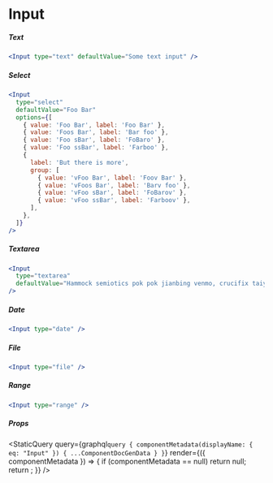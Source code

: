 
# Input


##### Text

```jsx live=true
<Input type="text" defaultValue="Some text input" />
```


##### Select

```jsx live=true
<Input
  type="select"
  defaultValue="Foo Bar"
  options={[
    { value: 'Foo Bar', label: 'Foo Bar' },
    { value: 'Foos Bar', label: 'Bar foo' },
    { value: 'Foo sBar', label: 'FoBaro' },
    { value: 'Foo ssBar', label: 'Farboo' },
    {
      label: 'But there is more',
      group: [
        { value: 'vFoo Bar', label: 'Foov Bar' },
        { value: 'vFoos Bar', label: 'Barv foo' },
        { value: 'vFoo sBar', label: 'FoBarov' },
        { value: 'vFoo ssBar', label: 'Farboov' },
      ],
    },
  ]}
/>
```


##### Textarea

```jsx live=true
<Input
  type="textarea"
  defaultValue="Hammock semiotics pok pok jianbing venmo, crucifix taiyaki stumptown irony ennui knausgaard bitters synth slow-carb iPhone."
/>
```


##### Date

```jsx live=true
<Input type="date" />
```


##### File

```jsx live=true
<Input type="file" />
```


##### Range

```jsx live=true
<Input type="range" />
```


##### Props

<StaticQuery
  query={graphql`query {
    componentMetadata(displayName: { eq: "Input" }) { ...ComponentDocGenData }
  }`}
  render={({ componentMetadata }) => {
    if (componentMetadata == null) return null;
    return <PropsTable propMetaData={componentMetadata.props} />;
  }}
/>

